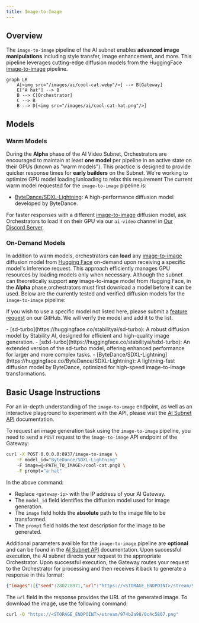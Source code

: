 ```yaml
---
title: Image-to-Image
---
```


## Overview

The `image-to-image` pipeline of the AI subnet enables **advanced image manipulations** including style transfer, image enhancement, and more. This pipeline leverages cutting-edge diffusion models from the HuggingFace [image-to-image](https://huggingface.co/models?pipeline_tag=image-to-image) pipeline.

```mermaid
graph LR
    A[<img src="/images/ai/cool-cat.webp"/>] --> B[Gateway]
    E["A hat"] --> B
    B --> C[Orchestrator]
    C --> B
    B --> D[<img src="/images/ai/cool-cat-hat.png"/>]
```

## Models

### Warm Models

During the **Alpha** phase of the AI Video Subnet, Orchestrators are encouraged to maintain at least **one model** per pipeline in an active state on their GPUs (known as "warm models"). This practice is designed to provide quicker response times for **early builders** on the Subnet. We're working to optimize GPU model loading/unloading to relax this requirement The current warm model requested for the `image-to-image` pipeline is:

- [ByteDance/SDXL-Lightning](https://huggingface.co/ByteDance/SDXL-Lightning): A high-performance diffusion model developed by ByteDance.

<Tip>For faster responses with a different [image-to-image](https://huggingface.co/models?pipeline_tag=image-to-image) diffusion model, ask Orchestrators to load it on their GPU via our `ai-video` channel in [Our Discord Server](https://discord.gg/livepeer).</Tip>

### On-Demand Models

In addition to warm models, orchestrators can **load** any [image-to-image](https://huggingface.co/models?pipeline_tag=image-to-image) diffusion model from [Hugging Face](https://huggingface.co/) on-demand upon receiving a specific model's inference request. This approach efficiently manages GPU resources by loading models only when necessary. Although the subnet can theoretically support **any** image-to-image model from Hugging Face, in the **Alpha** phase,orchestrators must first download a model before it can be used. Below are the currently tested and verified diffusion models for the `image-to-image` pipeline:

<Note>If you wish to use a specific model not listed here, please submit a [feature request](https://github.com/livepeer/ai-worker/issues/new?assignees=&labels=enhancement%2Cmodel&projects=&template=model_request.yml) on our GitHub. We will verify the model and add it to the list.</Note>

<Accordion title="Tested and Verified Diffusion Models">
- [sd-turbo](https://huggingface.co/stabilityai/sd-turbo): A robust diffusion model by Stability AI, designed for efficient and high-quality image generation.
- [sdxl-turbo](https://huggingface.co/stabilityai/sdxl-turbo): An extended version of the sd-turbo model, offering enhanced performance for larger and more complex tasks.
- [ByteDance/SDXL-Lightning](https://huggingface.co/ByteDance/SDXL-Lightning): A lightning-fast diffusion model by ByteDance, optimized for high-speed image-to-image transformations.
</Accordion>


## Basic Usage Instructions

<Tip>For an in-depth understanding of the `image-to-image` endpoint, as well as an interactive playground to experiment with the API, please visit the [AI Subnet API](/ai/api-reference/image-to-image) documentation.</Tip>

To request an image generation task using the `image-to-image` pipeline, you need to send a `POST` request to the `image-to-image` API endpoint of the Gateway:

```bash
curl -X POST 0.0.0.0:8937/image-to-image \
    -F model_id="ByteDance/SDXL-Lightning"
    -F image=@<PATH_TO_IMAGE>/cool-cat.png0 \
    -F prompt="a hat"
```

In the above command:

- Replace `<gateway-ip>` with the IP address of your AI Gateway.
- The `model_id` field identifies the diffusion model used for image generation.
- The `image` field holds the **absolute** path to the image file to be transformed.
- The `prompt` field holds the text description for the image to be generated.

Additional parameters availble for the `image-to-image` pipeline are **optional** and can be found in the [AI Subnet API](/ai/api-reference/image-to-image) documentation. Upon successful execution, the AI subnet directs your request to the appropriate Orchestrator. Upon successful execution, the Gateway routes your request to the Orchestrator for processing and then receives it back to generate a response in this format:

```json
{"images":[{"seed":280278971,"url":"https://<STORAGE_ENDPOINT>/stream/974b2a98/0c4c5807.png"}]}
```

The `url` field in the response provides the URL of the generated image. To download the image, use the following command:

```bash
curl -O "https://<STORAGE_ENDPOINT>/stream/974b2a98/0c4c5807.png"
```
